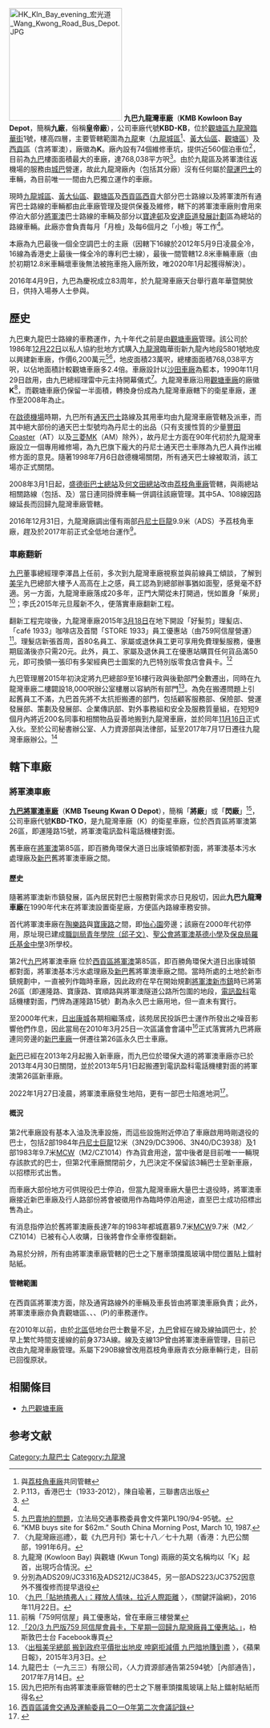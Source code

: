 [[File:HK_Kln_Bay_evening_宏光道_Wang_Kwong_Road_Bus_Depot.JPG|225px]]
'''九巴九龍灣車廠'''（'''KMB Kowloon Bay Depot'''，簡稱'''九廠'''，俗稱'''皇帝廠'''），公司車廠代號'''KBD-KB'''，位於[[觀塘區|觀塘區]][[九龍灣|九龍灣]][[臨華街|臨華街]]1號，樓高四層，主要管轄範圍為[[九龍|九龍]]東（[[九龍城區|九龍城區]]<ref> 與[[九巴荔枝角車廠|荔枝角車廠]]共同管轄</ref>、[[黃大仙區|黃大仙區]]、[[觀塘區|觀塘區]]）及[[西貢區|西貢區]]（含將軍澳），廠徽為'''K'''。廠內設有74個維修車坑，提供近560個泊車位<ref name=hkbusbk1933>P.113，香港巴士（1933-2012），陳自瑜著，三聯書店出版</ref>，目前為[[九巴|九巴]]樓面面積最大的車廠，達768,038平方呎<ref>{{Cite web |url=http://202.66.146.82/listco/hk/transport/annual/2010/car2010.pdf |title=載通國際2010年年報 |access-date=2013-06-07 |archive-url=https://web.archive.org/web/20131207051812/http://202.66.146.82/listco/hk/transport/annual/2010/car2010.pdf |archive-date=2013-12-07 |dead-url=yes }}</ref>。由於九龍區及將軍澳往返機場的服務由[[城巴|城巴]]營運，故此九龍灣廠內（包括其分廠）沒有任何屬於[[龍運巴士|龍運巴士]]的車輛，為目前唯一一間由九巴獨立運作的車廠。

現時[[九龍城區|九龍城區]]、[[黃大仙區|黃大仙區]]、[[觀塘區|觀塘區]]及[[西貢區|西貢區]][[西貢市|西貢]]大部分巴士路線以及將軍澳所有通宵巴士路線的車輛都由此車廠管理及提供保養及維修，轄下的將軍澳車廠則會用來停泊大部分[[將軍澳|將軍澳]]巴士路線的車輛及部分以[[寶達邨|寶達邨]]及[[安達臣道發展計劃|安達臣道發展計劃]]區為總站的路線車輛。此廠亦會負責每月「月檢」及每6個月之「小檢」等工作<ref name=hkbusbk1933 />。

本廠為九巴最後一個全空調巴士的主廠（因轄下16線於2012年5月9日凌晨全冷，16線為香港史上最後一條全冷的專利巴士線），最後一間管轄12.8米車輛車廠（由於初期12.8米車輛壞車後無法被拖車拖入廠所致，唯2020年1月起獲得解決）。

2016年4月9日，九巴為慶祝成立83周年，於九龍灣車廠天台舉行嘉年華暨開放日，供持入場券人士參與。

==歷史==
九巴東九龍巴士路線的車務運作，九十年代之前是由[[九巴觀塘車廠|觀塘車廠]]管理。該公司於1986年[[12月22日|12月22日]]以私人協約批地方式購入[[九龍灣|九龍灣]]臨華街新九龍內地段5801號地皮以興建新車廠，作價6,200萬元<ref>[http://library.legco.gov.hk/record=b1173830 九巴賣地的問題]，立法局交通事務委員會文件第PL190/94-95號。</ref><ref>“KMB buys site for $62m.” South China Morning Post, March 10, 1987.</ref>，地皮面積23萬呎，總樓面面積768,038平方呎，以佔地面積計較觀塘車廠多2.4倍。車廠設計以[[九巴沙田車廠|沙田車廠]]為藍本，1990年11月29日啟用，由九巴總經理雷中元主持開幕儀式<ref>〈九龍灣廠巡禮〉，載《九巴月刊》第七十八／七十九期（香港：九巴公關部，1991年6月。</ref>。九龍灣車廠沿用[[九巴觀塘車廠|觀塘車廠]]的廠徽'''K'''<ref>九龍灣 (Kowloon Bay) 與觀塘 (Kwun Tong) 兩廠的英文名稱均以「K」起首，出現巧合情況。</ref>，而觀塘車廠仍保留一半面積，轉換身份成為九龍灣車廠轄下的衛星車廠，運作至2008年為止。

在[[啟德機場|啟德機場]]時期，九巴所有[[通天巴士|通天巴士]]路線及其用車均由九龍灣車廠管轄及派車，而其中絕大部份的通天巴士型號均為丹尼士的出品（只有支援性質的少量[[豐田Coaster|豐田Coaster]]（AT）以及[[三菱MK|三菱MK]]（AM）除外），故丹尼士方面在90年代初於九龍灣車廠設立一個專用維修場，為九巴旗下龐大的丹尼士通天巴士車隊為九巴人員作出維修方面的意見。隨著1998年7月6日啟德機場關閉，所有通天巴士線被取消，該工場亦正式關閉。

2008年3月1日起，[[盛德街巴士總站|盛德街巴士總站]]及[[何文田邨公共運輸交匯處|何文田總站]]改由[[九巴荔枝角車廠|荔枝角車廠]]管轄，與兩總站相關路線（包括{{KMB|5A}}、{{CHT|108}}及{{CHT|109}}）當日連同掛牌車輛一併調往該廠管理。其中5A、108線因路線延長而回歸九龍灣車廠管轄。

2016年12月31日，九龍灣廠調出僅有兩部[[丹尼士巨龍|丹尼士巨龍]]9.9米（ADS）予荔枝角車廠，趕及於2017年前正式全低地台運作<ref>分別為ADS209/JC3316及ADS212/JC3845，另一部ADS223/JC3752因意外不獲復修而提早退役</ref>。

===車廠翻新===
[[九巴|九巴]]董事總經理李澤昌上任前，多次到九龍灣車廠視察並與前線員工傾談，了解到[[美孚|美孚]]九巴總部大樓予人高高在上之感，員工認為到總部辦事猶如面聖，感覺毫不舒適。另一方面，九龍灣車廠落成20多年，正門大閘從未打開過，恍如置身「柴房」<ref>〈[https://hk.thenewslens.com/article/54815 九巴「貼地揸弗人」：釋放人情味，拉近人際距離] {{Wayback|url=https://hk.thenewslens.com/article/54815 |date=20190815194807 }}〉，《關鍵評論網》，2016年11月22日。</ref>；李氏2015年元旦履新不久，便落實車廠翻新工程。

翻新工程完竣後，九龍灣車廠2015年[[3月18日|3月18日]]在地下開設「好髮剪」理髪店、「café 1933」咖啡店及首間「STORE 1933」員工優惠站（由759阿信屋營運）<ref>前稱「759阿信屋」員工優惠站，曾在車廠三樓營業</ref>。理髮店新張首周，首80名員工、家屬或退休員工更可享用免費理髮服務，優惠期屆滿後亦只需20元。此外，員工、家屬及退休員工在優惠站購買任何貨品滿50元，即可換領一張印有多架經典巴士圖案的九巴特別版零食店會員卡。<ref>[https://www.facebook.com/plaxtonlbuspage/photos/a.805617726142597.1073741854.459548207416219/806406286063741/?type=1&permPage=1 「20/3 九巴版759 阿信屋會員卡，下星期一回歸九龍灣廠員工優惠站。」]，柏斯敦巴士台 Facebook專頁</ref>

九巴管理層2015年初決定將九巴總部9至16樓行政與後勤部門全數遷出，同時在九龍灣車廠二樓闢設18,000呎辦公室樓層以容納所有部門<ref>〈[http://hk.apple.nextmedia.com/news/art/20150303/19061461 出租美孚總部 搬到政府平價批出地皮 呻窮拒減價 九巴暗地賺到盡] {{Wayback|url=http://hk.apple.nextmedia.com/news/art/20150303/19061461 |date=20170711053407 }}〉，《蘋果日報》，2015年3月3日。</ref>。為免在搬遷問題上引起舊員工不滿，九巴首先將不太抗拒搬遷的部門，包括顧客服務部、保險部、營運發展部、策劃及發展部、企業傳訊部、對外事務組和安全及服務質量組，在短短9個月內將近200名同事和相關物品妥善地搬到九龍灣車廠，並於同年[[11月16日|11月16日]]正式入伙。至於公司秘書辦公室、人力資源部與法律部，延至2017年7月17日遷往九龍灣車廠辦公。<ref>九龍巴士（一九三三）有限公司，〈人力資源部通告第2594號〉［內部通告］，2017年7月14日。</ref>

==轄下車廠==
===將軍澳車廠===
'''[[九巴將軍澳車廠|九巴將軍澳車廠]]'''（'''KMB Tseung Kwan O Depot'''），簡稱「'''將廠'''」或「'''閃廠'''」<ref>因九巴把所有由將軍澳車廠管轄的巴士之下層車頭擋風玻璃上貼上鐳射貼紙而得名</ref>，公司車廠代號'''KBD-TKO'''，是九龍灣車廠（K）的衛星車廠，位於西貢區將軍澳第26區，即運隆路15號，將軍澳電訊盈科電話機樓對面。

舊車廠在[[將軍澳|將軍澳]]第85區，即百勝角環保大道日出康城領都對面，將軍澳基本污水處理廠及[[新巴|新巴]]舊將軍澳車廠之間。

====歷史====
隨著將軍澳新市鎮發展，區內居民對巴士服務對需求亦日見殷切，因此'''九巴九龍灣車廠'''在1990年代末在將軍澳設置衛星廠，方便區內路線車務安排。

首代將軍澳車廠在[[陶樂路|陶樂路]]與[[寶康路|寶康路]]之間，即[[怡心園|怡心園]]旁邊；該廠在2000年代初停用，原址現已建成[[職訓局青年學院（邱子文）|職訓局青年學院（邱子文）]]、[[聖公會將軍澳基德小學|聖公會將軍澳基德小學]]及[[保良局羅氏基金中學|保良局羅氏基金中學]]3所學校。

第2代[[九巴|九巴]]將軍澳車廠<!--約於2000年啟用，-->位於[[西貢區|西貢區]][[將軍澳|將軍澳]]第85區，即百勝角環保大道日出康城領都對面，將軍澳基本污水處理廠及[[新巴|新巴]]舊將軍澳車廠之間。當時所處的土地於新市鎮規劃中，一直被列作臨時車廠，因此政府在早在開始規劃[[將軍澳新市鎮|將軍澳新市鎮]]時已將第26區（即運隆路、寶康路、寶順路與將軍澳隧道公路所包圍的地段，[[電訊盈科|電訊盈科]]電話機樓對面，門牌為運隆路15號）劃為永久巴士廠用地，但一直未有實行。

至2000年代末，[[日出康城|日出康城]]各期相繼落成，該苑居民投訴巴士運作所發出之噪音影響他們作息，因此當局在2010年3月25日一次區議會會議中<ref>[http://www.districtcouncils.gov.hk/sk_d/chinese/doc/Minutes/2010/TTC_10_2_mc.pdf 西貢區議會交通及運輸委員二O一O年第二次會議記錄]{{dead link|date=2017年11月 |bot=InternetArchiveBot |fix-attempted=yes }}</ref>正式落實將九巴將廠連同旁邊的[[新巴將軍澳車廠|新巴車廠]]一併遷往第26區永久巴士車廠。

[[新巴|新巴]]已經在2013年2月起搬入新車廠，而九巴位於環保大道的將軍澳車廠亦已於2013年4月30日關閉，並於2013年5月1日起搬遷到電訊盈科電話機樓對面的將軍澳第26區新車廠。

2022年1月27日凌晨，將軍澳車廠發生地陷，更有一部巴士陷進地洞<ref>{{Cite web |url=https://news.mingpao.com/pns/%E6%B8%AF%E8%81%9E/article/20220128/s00002/1643306917323/%E5%B0%87%E8%BB%8D%E6%BE%B3%E8%BB%8A%E5%BB%A0%E5%9C%B0%E9%99%B7-%E4%B9%9D%E5%B7%B4%E5%A2%9C5%E7%B1%B3%E6%B7%B1%E5%9D%91 |title=將軍澳車廠地陷 九巴墜5米深坑 |access-date=2022-04-20 |archive-date=2022-02-08 |archive-url=https://web.archive.org/web/20220208215757/https://news.mingpao.com/pns/%e6%b8%af%e8%81%9e/article/20220128/s00002/1643306917323/%e5%b0%87%e8%bb%8d%e6%be%b3%e8%bb%8a%e5%bb%a0%e5%9c%b0%e9%99%b7-%e4%b9%9d%e5%b7%b4%e5%a2%9c5%e7%b1%b3%e6%b7%b1%e5%9d%91 }}</ref>。

====概況====
第2代車廠設有基本入油及洗車設施，而這些設施附近停泊了車廠啟用時剛退役的巴士，包括2部1984年[[丹尼士巨龍|丹尼士巨龍]]12米（3N29/DC3906、3N40/DC3938）及1部1983年9.7米[[都城嘉慕威曼都城巴士|MCW]]（M2/CZ1014）作為貨倉用途，當中後者是目前唯一一輛現存該款式的巴士，但第2代車廠關閉前夕，九巴決定不保留該3輛巴士至新車廠，以招標形式出售。

而車廠大部份地方可供現役巴士停泊，但當九龍灣車廠大量巴士退役時，將軍澳車廠接近新巴車廠及行人路部份將會被徵用作為臨時停泊用途，直至巴士成功招標出售為止。

有消息指停泊於舊將軍澳廠長達7年的1983年都城嘉慕9.7米[[都城嘉慕威曼都城巴士|MCW]]9.7米（M2／CZ1014）已被有心人收購，日後將會作全車修復翻新。

為易於分辨，所有由將軍澳車廠管轄的巴士之下層車頭擋風玻璃中間位置貼上鐳射貼紙。

====管轄範圍====
在西貢區將軍澳方面，除{{KMB|91M}}及通宵路線外的車輛及車長皆由將軍澳車廠負責；此外，將軍澳車廠亦負責觀塘區{{KMB|13X}}、{{KMB|213X}}、{{KMB|74S}}、{{CHT|601}}(P)的車務運作。

在2010年以前，由於[[北區_(香港)|北區]]低地台巴士數量不足，[[九巴|九巴]]曾經在{{KMB|98A}}線及{{CHT|692}}線抽調巴士，於早上繁忙時間支援{{CHT|978}}線的前身373A線。{{KMB|13D}}線及支線13P曾由將軍澳車廠管理，目前已改由九龍灣車廠管理。{{KMB|290}}系屬下290B線曾改用荔枝角車廠青衣分廠車輛行走，目前已回復原狀。

==相關條目==
* [[九巴觀塘車廠|九巴觀塘車廠]]

==参考文献==
{{reflist}}

{{九龍巴士及龍運巴士車廠}}

[[Category:九龍巴士|Category:九龍巴士]]
[[Category:九龍灣|Category:九龍灣]]